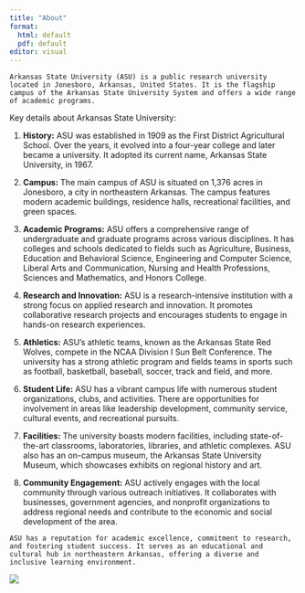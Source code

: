 ```yaml
---
title: "About"
format:
  html: default
  pdf: default
editor: visual
---
```


`Arkansas State University (ASU) is a public research university located in Jonesboro, Arkansas, United States. It is the flagship campus of the Arkansas State University System and offers a wide range of academic programs.`

Key details about Arkansas State University:

1.  **History:** ASU was established in 1909 as the First District Agricultural School. Over the years, it evolved into a four-year college and later became a university. It adopted its current name, Arkansas State University, in 1967.

2.  **Campus:** The main campus of ASU is situated on 1,376 acres in Jonesboro, a city in northeastern Arkansas. The campus features modern academic buildings, residence halls, recreational facilities, and green spaces.

3.  **Academic Programs:** ASU offers a comprehensive range of undergraduate and graduate programs across various disciplines. It has colleges and schools dedicated to fields such as Agriculture, Business, Education and Behavioral Science, Engineering and Computer Science, Liberal Arts and Communication, Nursing and Health Professions, Sciences and Mathematics, and Honors College.

4.  **Research and Innovation:** ASU is a research-intensive institution with a strong focus on applied research and innovation. It promotes collaborative research projects and encourages students to engage in hands-on research experiences.

5.  **Athletics:** ASU's athletic teams, known as the Arkansas State Red Wolves, compete in the NCAA Division I Sun Belt Conference. The university has a strong athletic program and fields teams in sports such as football, basketball, baseball, soccer, track and field, and more.

6.  **Student Life:** ASU has a vibrant campus life with numerous student organizations, clubs, and activities. There are opportunities for involvement in areas like leadership development, community service, cultural events, and recreational pursuits.

7.  **Facilities:** The university boasts modern facilities, including state-of-the-art classrooms, laboratories, libraries, and athletic complexes. ASU also has an on-campus museum, the Arkansas State University Museum, which showcases exhibits on regional history and art.

8.  **Community Engagement:** ASU actively engages with the local community through various outreach initiatives. It collaborates with businesses, government agencies, and nonprofit organizations to address regional needs and contribute to the economic and social development of the area.

`ASU has a reputation for academic excellence, commitment to research, and fostering student success. It serves as an educational and cultural hub in northeastern Arkansas, offering a diverse and inclusive learning environment.`

![](Welcome-Center-web.jpeg)
